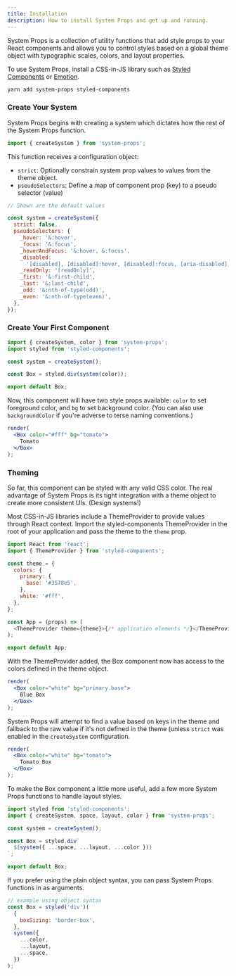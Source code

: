 ```yaml
---
title: Installation
description: How to install System Props and get up and running.
---
```



System Props is a collection of utility functions that add style props to your React components and allows you to control styles based on a global theme object with typographic scales, colors, and layout properties.

To use System Props, install a CSS-in-JS library such as [Styled Components][styled-components] or [Emotion][emotion].

```sh
yarn add system-props styled-components
```

### Create Your System

System Props begins with creating a system which dictates how the rest of the System Props function.

```js
import { createSystem } from 'system-props';
```

This function receives a configuration object:

- `strict`: Optionally constrain system prop values to values from the theme object.
- `pseudoSelectors`: Define a map of component prop (key) to a pseudo selector (value)

```js
// Shown are the default values

const system = createSystem({
  strict: false,
  pseudoSelectors: {
    _hover: '&:hover',
    _focus: '&:focus',
    _hoverAndFocus: '&:hover, &:focus',
    _disabled:
      '[disabled], [disabled]:hover, [disabled]:focus, [aria-disabled], [aria-disabled]:hover, [aria-disabled]:focus',
    _readOnly: '[readOnly]',
    _first: '&:first-child',
    _last: '&:last-child',
    _odd: '&:nth-of-type(odd)',
    _even: '&:nth-of-type(even)',
  },
});
```

### Create Your First Component

```js
import { createSystem, color } from 'system-props';
import styled from 'styled-components';

const system = createSystem();

const Box = styled.div(system(color));

export default Box;
```

Now, this component will have two style props available: `color` to set foreground color, and `bg` to set background color. (You can also use `backgroundColor` if you're adverse to terse naming conventions.)

```jsx live manual
render(
  <Box color="#fff" bg="tomato">
    Tomato
  </Box>
);
```

### Theming

So far, this component can be styled with any valid CSS color. The real advantage of System Props is its tight integration with a theme object to create more consistent UIs. (Design systems!)

Most CSS-in-JS libraries include a ThemeProvider to provide values through React context. Import the styled-components ThemeProvider in the root of your application and pass the theme to the `theme` prop.

```js
import React from 'react';
import { ThemeProvider } from 'styled-components';

const theme = {
  colors: {
    primary: {
      base: '#3578e5',
    },
    white: '#fff',
  },
};

const App = (props) => (
  <ThemeProvider theme={theme}>{/* application elements */}</ThemeProvider>
);

export default App;
```

With the ThemeProvider added, the Box component now has access to the colors defined in the theme object.

```jsx live manual
render(
  <Box color="white" bg="primary.base">
    Blue Box
  </Box>
);
```

System Props will attempt to find a value based on keys in the theme and fallback to the raw value if it's not defined in the theme (unless `strict` was enabled in the `createSystem` configuration.

```jsx live manual
render(
  <Box color="white" bg="tomato">
    Tomato Box
  </Box>
);
```

To make the Box component a little more useful, add a few more System Props functions to handle layout styles.

```js
import styled from 'styled-components';
import { createSystem, space, layout, color } from 'system-props';

const system = createSystem();

const Box = styled.div`
  ${system({ ...space, ...layout, ...color })}
`;

export default Box;
```

If you prefer using the plain object syntax, you can pass System Props functions in as arguments.

```js
// example using object syntax
const Box = styled('div')(
  {
    boxSizing: 'border-box',
  },
  system({
    ...color,
    ...layout,
    ...space,
  })
);
```

[styled-components]: https://styled-components.com
[emotion]: https://emotion.sh
